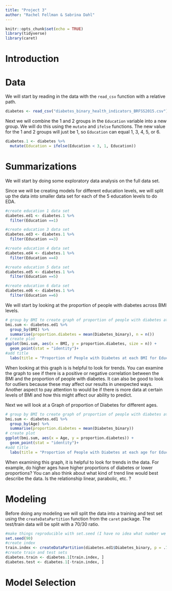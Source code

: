 ```yaml
---
title: "Project 3"
author: "Rachel Fellman & Sabrina Dahl"
---
```


```r
knitr::opts_chunk$set(echo = TRUE)
library(tidyverse)
library(caret)
```

# Introduction

# Data

We will start by reading in the data with the `read_csv` function with a relative path. 

```r
diabetes <- read_csv("diabetes_binary_health_indicators_BRFSS2015.csv")
```

Next we will combine the 1 and 2 groups in the `Education` variable into a new group. We will do this using the `mutate` and `ifelse` functions. The new value for the 1 and 2 groups will just be 1, so `Education` can equal 1, 3, 4, 5, or 6.

```r
diabetes.1 <- diabetes %>% 
  mutate(Education = ifelse(Education < 3, 1, Education))
```

# Summarizations

We will start by doing some exploratory data analysis on the full data set. 

Since we will be creating models for different education levels, we will split up the data into smaller data set for each of the 5 education levels to do EDA. 
```r
#create education 1 data set
diabetes.ed1 <- diabetes.1 %>% 
  filter(Education ==1)
```

```r
#create education 3 data set
diabetes.ed3 <- diabetes.1 %>% 
  filter(Education ==3)
```

```r
#create education 4 data set
diabetes.ed4 <- diabetes.1 %>% 
  filter(Education ==4)
```

```r
#create education 5 data set
diabetes.ed5 <- diabetes.1 %>% 
  filter(Education ==5)
```

```r
#create education 6 data set
diabetes.ed6 <- diabetes.1 %>% 
  filter(Education ==6)
```


We will start by looking at the proportion of people with diabetes across BMI levels. 
```r
# group by BMI to create graph of proportion of people with diabetes at each BMI for education 1.
bmi.sum <- diabetes.ed1 %>% 
  group_by(BMI) %>% 
  summarise(proportion.diabetes = mean(Diabetes_binary), n = n())
# create plot
ggplot(bmi.sum, aes(x = BMI, y = proportion.diabetes, size = n)) +
  geom_point(stat = "identity")+ 
#add title
  labs(title = "Proportion of People with Diabetes at each BMI for Education = 1")
```
When looking at this graph is is helpful to look for trends. You can examine the graph to see if there is a positive or negative correlation between the BMI and the proportion of people with diabetes. It can also be good to look for outliers because these may affect our results in unexpected ways. Another aspect to pay attention to would be if there is more data at certain levels of BMI and how this might affect our ability to predict.


Next we will look at a Graph of proportion of Diabetes for different ages. 
```r
# group by BMI to create graph of proportion of people with diabetes at each age for education 1.
bmi.sum <- diabetes.ed1 %>% 
  group_by(Age) %>% 
  summarise(proportion.diabetes = mean(Diabetes_binary))
# create plot
ggplot(bmi.sum, aes(x = Age, y = proportion.diabetes)) +
  geom_point(stat = "identity")+ 
#add title
  labs(title = "Proportion of People with Diabetes at each age for Education = 1")
```
When examining this graph, it is helpful to look for trends in the data. For example, do higher ages have higher proportions of diabetes or lower proportions? You can also think about what kind of trend line would best describe the data. Is the relationship linear, parabolic, etc. ?





# Modeling

Before doing any modeling we will split the data into a training and test set using the `createDataPartition` function from the `caret` package. The test/train data will be split with a 70/30 ratio.

```r
#make things reproducible with set.seed (I have no idea what number we are supposed to put here because I don't really know what this function does)
set.seed(90)
#create index
train.index <- createDataPartition(diabetes.ed1$Diabetes_binary, p = .7, list = FALSE)
#create train and test sets
diabetes.train <- diabetes.1[train.index, ]
diabetes.test <- diabetes.1[-train.index, ]
```


# Model Selection

